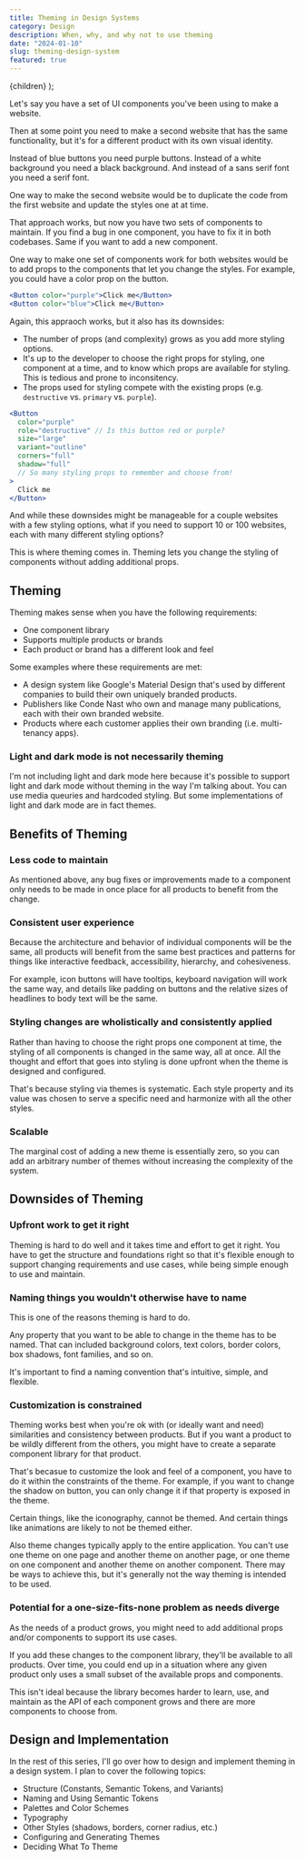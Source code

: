 ```yaml
---
title: Theming in Design Systems
category: Design
description: When, why, and why not to use theming
date: "2024-01-10"
slug: theming-design-system
featured: true
---
```


  <BlogPostLayout meta={meta}>{children}</BlogPostLayout>
);

Let's say you have a set of UI components you've been using to make a website.

Then at some point you need to make a second website that has the same functionality, but it's for a different product with its own visual identity.

Instead of blue buttons you need purple buttons. Instead of a white background you need a black background. And instead of a sans serif font you need a serif font.

One way to make the second website would be to duplicate the code from the first website and update the styles one at at time.

That approach works, but now you have two sets of components to maintain. If you find a bug in one component, you have to fix it in both codebases. Same if you want to add a new component.

One way to make one set of components work for both websites would be to add props to the components that let you change the styles. For example, you could have a color prop on the button.

```jsx
<Button color="purple">Click me</Button>
<Button color="blue">Click me</Button>
```

Again, this appraoch works, but it also has its downsides: 
- The number of props (and complexity) grows as you add more styling options.
- It's up to the developer to choose the right props for styling, one component at a time, and to know which props are available for styling. This is tedious and prone to inconsitency.
- The props used for styling compete with the existing props (e.g. `destructive` vs. `primary` vs. `purple`).

```jsx
<Button
  color="purple"
  role="destructive" // Is this button red or purple?
  size="large" 
  variant="outline"
  corners="full"
  shadow="full" 
  // So many styling props to remember and choose from!
>
  Click me
</Button>
```

And while these downsides might be manageable for a couple websites with a few styling options, what if you need to support 10 or 100 websites, each with many different styling options?

This is where theming comes in. Theming lets you change the styling of components without adding additional props.

## Theming

Theming makes sense when you have the following requirements:
- One component library
- Supports multiple products or brands
- Each product or brand has a different look and feel

Some examples where these requirements are met:
- A design system like Google's Material Design that's used by different companies to build their own uniquely branded products.
- Publishers like Conde Nast who own and manage many publications, each with their own branded website.
- Products where each customer applies their own branding (i.e. multi-tenancy apps).

### Light and dark mode is not necessarily theming
I'm not including light and dark mode here because it's possible to support light and dark mode without theming in the way I'm talking about. You can use media queuries and hardcoded styling. But some implementations of light and dark mode are in fact themes.

## Benefits of Theming 

### Less code to maintain
As mentioned above, any bug fixes or improvements made to a component only needs to be made in once place for all products to benefit from the change.

### Consistent user experience
Because the architecture and behavior of individual components will be the same, all products will benefit from the same best practices and patterns for things like interactive feedback, accessibility, hierarchy, and cohesiveness.

For example, icon buttons will have tooltips, keyboard navigation will work the same way, and details like padding on buttons and the relative sizes of headlines to body text will be the same. 

### Styling changes are wholistically and consistently applied
Rather than having to choose the right props one component at time, the styling of all components is changed in the same way, all at once. All the thought and effort that goes into styling is done upfront when the theme is designed and configured. 

That's because styling via themes is systematic. Each style property and its value was chosen to serve a specific need and harmonize with all the other styles.

### Scalable
The marginal cost of adding a new theme is essentially zero, so you can add an arbitrary number of themes without increasing the complexity of the system.

## Downsides of Theming

### Upfront work to get it right

Theming is hard to do well and it takes time and effort to get it right. You have to get the structure and foundations right so that it's flexible enough to support changing requirements and use cases, while being simple enough to use and maintain.

### Naming things you wouldn't otherwise have to name
This is one of the reasons theming is hard to do.

Any property that you want to be able to change in the theme has to be named. That can included background colors, text colors, border colors, box shadows, font families, and so on.

It's important to find a naming convention that's intuitive, simple, and flexible.  

### Customization is constrained

Theming works best when you're ok with (or ideally want and need) similarities and consistency between products. But if you want a product to be wildly different from the others, you might have to create a separate component library for that product.

That's becasue to customize the look and feel of a component, you have to do it within the constraints of the theme. For example, if you want to change the shadow on button, you can only change it if that property is exposed in the theme. 

Certain things, like the iconography, cannot be themed. And certain things like animations are likely to not be themed either. 

Also theme changes typically apply to the entire application. You can't use one theme on one page and another theme on another page, or one theme on one component and another theme on another component. There may be ways to achieve this, but it's generally not the way theming is intended to be used.

### Potential for a one-size-fits-none problem as needs diverge

As the needs of a product grows, you might need to add additional props and/or components to support its use cases.

If you add these changes to the component library, they'll be available to all products. Over time, you could end up in a situation where any given product only uses a small subset of the available props and components.

This isn't ideal because the library becomes harder to learn, use, and maintain as the API of each component grows and there are more components to choose from. 

## Design and Implementation

In the rest of this series, I'll go over how to design and implement theming in a design system. I plan to cover the following topics:
- Structure (Constants, Semantic Tokens, and Variants)
- Naming and Using Semantic Tokens 
- Palettes and Color Schemes
- Typography
- Other Styles (shadows, borders, corner radius, etc.)
- Configuring and Generating Themes
- Deciding What To Theme

